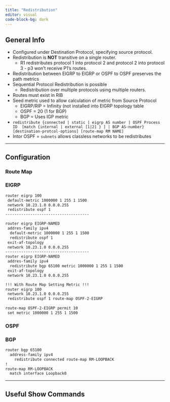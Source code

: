 ```yaml
---
title: "Redistribution"
editor: visual
code-block-bg: dark
---
```


## General Info

-   Configured under Destination Protocol, specifying source protocol.
-   Redistribution is **NOT** transitive on a single router.
    -   R1 redistributes protocol 1 into protocol 2 and protocol 2 into protocol 3 - p3 won't receive P1's routes.
-   Redistribution between EIGRP to EIGRP or OSPF to OSPF preserves the path metrics
-   Sequential Protocol Redistribution is possible
    -   Redistribution over multiple protocols using multiple routers.
-   Routes must exist in RIB
-   Seed metric used to allow calculation of metric from Source Protocol
    -   EIGRP/RIP = Infinity (not installed into EIGRP topology table
    -   OSPF = 20 (1 for BGP)
    -   BGP = Uses IGP metric
-   `redistribute {connected | static | eigrp AS number | OSPF Process ID  [match {internal | external [1|2] } ] | BGP AS-number} [destination-protcol-options] [route-map RM NAME]`
-   Intor OSPF = `subnets` allows classless networks to be redistributes

------------------------------------------------------------------------

## Configuration

### Route Map

### EIGRP

``` default
router eigrp 100
 default-metric 1000000 1 255 1 1500
 network 10.23.1.0 0.0.0.255
 redistribute ospf 1
-------------------------------------

router eigrp EIGRP-NAMED
 addres-family ipv4
  default-metric 1000000 1 255 1 1500
  redistribute ospf 1
 exit-af-topology
 network 10.23.1.0 0.0.0.255
-------------------------------------
router eigrp EIGRP-NAMED
 addres-family ipv4
  redistribute bgp 65100 metric 1000000 1 255 1 1500
 exit-af-topology
 network 10.23.1.0 0.0.0.255

!!! With Route Map Setting Metric !!!
router eigrp 100
 network 10.23.1.0 0.0.0.255
 redistribute ospf 1 route-map OSPF-2-EIGRP
 
route-map OSPF-2-EIGRP permit 10
 set metric 1000000 1 255 1 1500
```

### OSPF 

### BGP

``` default
router bgp 65100
  address-family ipv4
    redistribute connected route-map RM-LOOPBACK
!
route-map RM-LOOPBACK
  match interface Loopback0
```

------------------------------------------------------------------------

## Useful Show Commands
